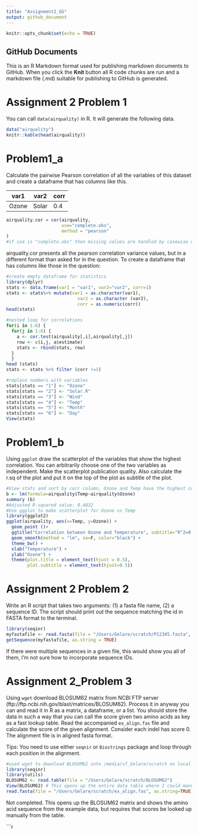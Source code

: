 ```yaml
---
title: "Assignment2_GG"
output: github_document
---
```


```r
knitr::opts_chunk$set(echo = TRUE)
```

## GitHub Documents

This is an R Markdown format used for publishing markdown documents to GitHub. When you click the **Knit** button all R code chunks are run and a markdown file (.md) suitable for publishing to GitHub is generated.



# Assignment 2 Problem 1

You can call `data(airquality)` in R. It will generate the following data.
```r
data("airquality")
knitr::kable(head(airquality))
```

# Problem1_a
Calculate the pairwise Pearson correlation of all the variables of this dataset and create a dataframe that has columns like this.

| var1 | var2 | corr|
|------|------|-----|
|Ozone |Solar | 0.4 |

```r


airquality.cor = cor(airquality, 
                     use="complete.obs",
                     method = "pearson"
)
#if use is "complete.obs" then missing values are handled by casewise deletion (and if there are no complete cases, that gives an error)
```

airquality.cor presents all the pearson correlation variance values, but in a different format than asked for in the question. To create a dataframe that has columns like those in the question:
```r
#create empty dataframe for statistics
library(dplyr)
stats <- data.frame(var1 = "var1", var2="var2", corr=1)
stats <- stats%>% mutate(var1 = as.character(var1),
                           var2 = as.character (var2),
                           corr = as.numeric(corr))
head(stats)
```
```r
#nested loop for correlations
for(i in 1:6) {
  for(j in 1:6) {
    a <- cor.test(airquality[,i],airquality[,j])
    row <- c(i,j, a$estimate)
    stats <- rbind(stats, row)
  }
  }
head (stats)
stats <- stats %>% filter (corr !=1)
```
```r
#replace numbers with variables
stats[stats == "1"] <- "Ozone"
stats[stats == "2"] <- "Solar.R"
stats[stats == "3"] <- "Wind"
stats[stats == "4"] <- "Temp"
stats[stats == "5"] <- "Month"
stats[stats == "6"] <- "Day"
View(stats)
```

# Problem1_b
Using `ggplot` draw the scatterplot of the variables that show the highest correlation. You can arbitrarily choose one of the two variables as independent. Make the scatterplot publication quality. Also calculate the r.sq of the plot and put it on the top of the plot as subtitle of the plot. 
```r
#View stats and sort by corr column, Ozone and Temp have the highest correlation
b <- lm(formula=airquality$Temp~airquality$Ozone)
summary (b)
#Adjusted R-squared value: 0.4832
#Use ggplot to make scatterplot for Ozone vs Temp 
library(ggplot2)
ggplot(airquality, aes(x=Temp, y=Ozone)) +
  geom_point ()+
  ggtitle("Correlation between Ozone and Temperature", subtitle="R^2=0.4832") +
  geom_smooth(method = "lm", se=F, color="black") +
  theme_bw() +
  xlab("Temperature") +
  ylab("Ozone") +
  theme(plot.title = element_text(hjust = 0.5),
        plot.subtitle = element_text(hjust=0.5))
```

# Assignment 2 Problem 2
Write an R script that takes two arguments: (1) a fasta file name, (2) a sequence ID. The script should print out the sequence matching the id in FASTA format to the terminal.



```r
library(seqinr)
myfastafile <- read.fasta(file = "/Users/Gelare/scratch/P12345.fasta", as.string=TRUE, seqtype="AA") #sample fasta file downloaded from class github
getSequence(myfastafile, as.string = TRUE)


```
If there were multiple sequences in a given file, this would show you all of them, I'm not sure how to incorporate sequence IDs. 

# Assignment 2_Problem 3

Using `wget` download BLOSUM62 matrix from NCBI FTP server (ftp://ftp.ncbi.nih.gov/blast/matrices/BLOSUM62). Process it in anyway you can and read it in R as a matrix, a dataframe, or a list. You should store the data in such a way that you can call the score given two amino acids as key as a fast lookup table. Read the accompanied `ex_align.fas` file and calculate the score of the given alignment. Consider each indel has score 0. The alignment file is in aligned fasta format.

Tips: You need to use either `seqnir` or `Biostrings` package and loop through each position in the alignment. 
```r
#used wget to download BLOSUM62 into /media/sf_Gelare/scratch on local device using terminal through virtual box
library(seqinr)
library(utils)
BLOSUM62 <- read.table(file = "/Users/Gelare/scratch/BLOSUM62")
View(BLOSUM62) # This opens up the entire data table where I could manually look for the score between any two amino acids 
read.fasta(file = "/Users/Gelare/scratch/ex_align.fas", as.string=TRUE)  #ex_align.fas downloaded from class github


```
Not completed. This opens up the BLOSUM62 matrix and shows the amino acid sequence from the example data, but requires that scores be looked up manually from the table.

```r
